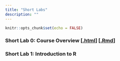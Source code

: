```yaml
---
title: "Short Labs"
description: ""
---
```


```r
knitr::opts_chunk$set(echo = FALSE)
```

### Short Lab 0: Course Overview [[.html](files/short-labs/short-lab-00_install.html)] [[.Rmd](https://raw.githubusercontent.com/peteragao/STAT302-AUT2021/master/files/short-labs/short-lab-00_install.Rmd)]

### Short Lab 1: Introduction to R